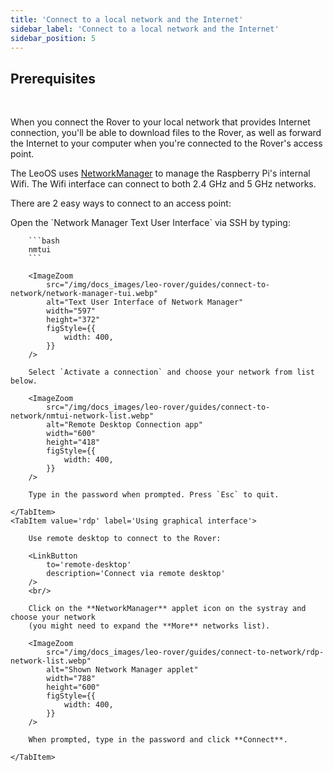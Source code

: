```yaml
---
title: 'Connect to a local network and the Internet'
sidebar_label: 'Connect to a local network and the Internet'
sidebar_position: 5
---
```



## Prerequisites

<LinkButton to="ssh" description="Connect via SSH" />
<br />

When you connect the Rover to your local network that provides Internet connection, you'll be able to download files to the Rover,
as well as forward the Internet to your computer when you're connected to the Rover's access point.

The LeoOS uses [NetworkManager](https://en.wikipedia.org/wiki/NetworkManager) to manage the Raspberry Pi's internal Wifi.
The Wifi interface can connect to both 2.4 GHz and 5 GHz networks.

There are 2 easy ways to connect to an access point:

<Tabs groupId='interface'>
    <TabItem value='text' label='Using text interface'>
        Open the `Network Manager Text User Interface` via SSH by typing:

        ```bash
        nmtui
        ```

        <ImageZoom
            src="/img/docs_images/leo-rover/guides/connect-to-network/network-manager-tui.webp"
            alt="Text User Interface of Network Manager"
            width="597"
            height="372"
            figStyle={{
                width: 400,
            }}
        />

        Select `Activate a connection` and choose your network from list below.

        <ImageZoom
            src="/img/docs_images/leo-rover/guides/connect-to-network/nmtui-network-list.webp"
            alt="Remote Desktop Connection app"
            width="600"
            height="418"
            figStyle={{
                width: 400,
            }}
        />

        Type in the password when prompted. Press `Esc` to quit.

    </TabItem>
    <TabItem value='rdp' label='Using graphical interface'>

        Use remote desktop to connect to the Rover:

        <LinkButton
            to='remote-desktop'
            description='Connect via remote desktop'
        />
        <br/>

        Click on the **NetworkManager** applet icon on the systray and choose your network
        (you might need to expand the **More** networks list).

        <ImageZoom
            src="/img/docs_images/leo-rover/guides/connect-to-network/rdp-network-list.webp"
            alt="Shown Network Manager applet"
            width="788"
            height="600"
            figStyle={{
                width: 400,
            }}
        />

        When prompted, type in the password and click **Connect**.

    </TabItem>

</Tabs>
